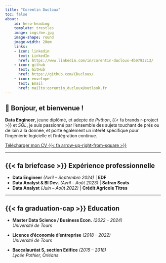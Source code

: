 ```yaml
---
title: "Corentin Ducloux"
toc: false
about:
    id: hero-heading
    template: trestles
    image: imgs/me.jpg
    image-shape: round
    image-width: 20em
    links:
    - icon: linkedin
      text: LinkedIn
      href: https://www.linkedin.com/in/corentin-ducloux-4b9793213/
    - icon: github
      text: GitHub
      href: https://github.com/CDucloux/
    - icon: envelope
      text: Email
      href: mailto:corentin_ducloux@outlook.fr
---
```


## [👋]{.wave} Bonjour, et bienvenue !

**Data Engineer**, jeune diplômé, et adepte de *Python*, {{< fa brands r-project >}} et *SQL*, je suis passionné par l'ensemble des sujets touchant de près ou de loin à la donnée, et porte également un intérêt spécifique pour l'ingénierie logicielle et l'intégration continue. 

[Télécharger mon CV  {{< fa arrow-up-right-from-square >}}](assets/en_cv.pdf){.btn .btn-outline-primary .btn role="button" .center}

***

## {{< fa briefcase >}} Expérience professionnelle

- [**Data Engineer**]{class="shiny-color"} *(Avril -- Septembre 2024)* | **EDF**
- [**Data Analyst & BI Dev.**]{class="shiny-color"} *(Avril -- Août 2023)* | **Safran Seats**
- [**Data Analyst**]{class="shiny-color"} *(Juin -- Août 2022)* | **Crédit Agricole Titres**

***

## {{< fa graduation-cap >}} Education

- **Master Data Science / Business Econ.** *(2022 -- 2024)* <br> *Université de Tours*

- **Licence d'économie d'entreprise** *(2018 -- 2022)* <br> *Université de Tours*

- **Baccalauréat S, section Edifice** *(2015 -- 2018)* <br> *Lycée Pothier, Orléans*